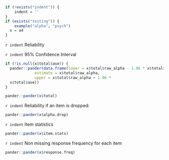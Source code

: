 ```r
if (!exists("indent")) {
	indent = ''
}
if (exists("testing")) {
	example("alpha", "psych")
  x = a4
}
```



`r indent` Reliability

`r indent` 95% Confidence Interval
```r
if (!is.null(x$total$ase)) {
  pander::pander(data.frame(lower = x$total$raw_alpha - 1.96 * x$total$ase, 
             estimate = x$total$raw_alpha, 
             upper = x$total$raw_alpha + 1.96 * 
  x$total$ase))
}
```

```r
pander::pander(x$total)
```

`r indent`  Reliability if an item is dropped:

```r
pander::pander(x$alpha.drop)
```

`r indent` Item statistics

```r
pander::pander(x$item.stats)
```

`r indent` Non missing response frequency for each item

```r
pander::pander(x$response.freq)
```
